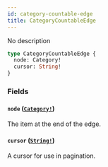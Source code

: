 ```yaml
---
id: category-countable-edge
title: CategoryCountableEdge
---
```


No description

```graphql
type CategoryCountableEdge {
  node: Category!
  cursor: String!
}
```

### Fields

#### `node` ([`Category!`](../../../developer/api-reference/objects/category))

The item at the end of the edge.

#### `cursor` ([`String!`](../../../developer/api-reference/scalars/string))

A cursor for use in pagination.
